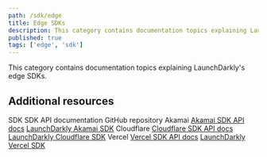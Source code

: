 ```yaml
---
path: /sdk/edge
title: Edge SDKs
description: This category contains documentation topics explaining LaunchDarkly's edge SDKs.
published: true
tags: ['edge', 'sdk']
---
```


This category contains documentation topics explaining LaunchDarkly's edge SDKs.

<EdgeSdks />

## Additional resources

<Table>
  <TableHeader>
    <TableHeadCell>SDK</TableHeadCell>
    <TableHeadCell>SDK API documentation</TableHeadCell>
    <TableHeadCell>GitHub repository</TableHeadCell>
  </TableHeader>
  <TableBody>
    <TableRow>
      <TableCell>Akamai</TableCell>
      <TableCell><a href="https://launchdarkly.github.io/js-core/packages/sdk/akamai-edgekv/docs/">Akamai SDK API docs</a></TableCell>
      <TableCell><a href="https://github.com/launchdarkly/js-core/tree/main/packages/sdk/akamai-edgekv">LaunchDarkly Akamai SDK</a></TableCell>
    </TableRow>
    <TableRow>
      <TableCell>Cloudflare</TableCell>
      <TableCell><a href="https://launchdarkly.github.io/js-core/packages/sdk/cloudflare/docs/">Cloudflare SDK API docs</a></TableCell>
      <TableCell><a href="https://github.com/launchdarkly/js-core/tree/main/packages/sdk/cloudflare">LaunchDarkly Cloudflare SDK</a></TableCell>
    </TableRow>
    <TableRow>
      <TableCell>Vercel</TableCell>
      <TableCell><a href="https://launchdarkly.github.io/js-core/packages/sdk/vercel/docs/">Vercel SDK API docs</a></TableCell>
      <TableCell><a href="https://github.com/launchdarkly/js-core/tree/main/packages/sdk/vercel">LaunchDarkly Vercel SDK</a></TableCell>
    </TableRow>
  </TableBody>
</Table>
